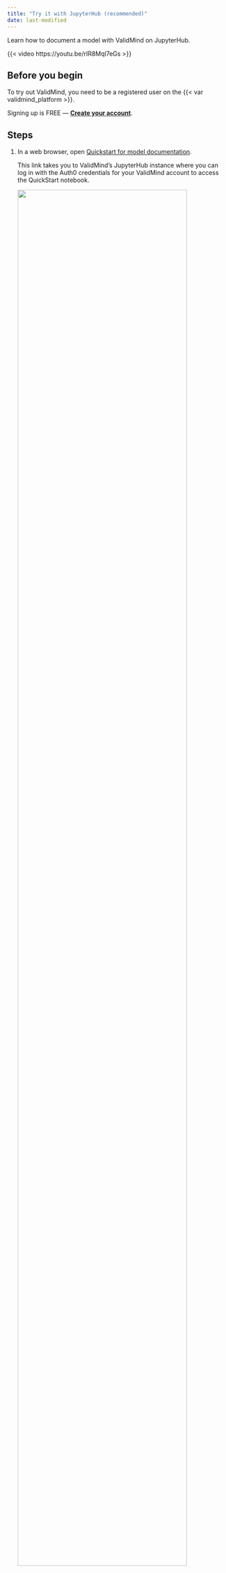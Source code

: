 ```yaml
---
title: "Try it with JupyterHub (recommended)"
date: last-modified
---
```


Learn how to document a model with ValidMind on JupyterHub.

::: {.grid}
::: {.g-col-10}
{{< video https://youtu.be/rIR8Mql7eGs >}}
:::
:::

## Before you begin

To try out ValidMind, you need to be a registered user on the {{< var validmind_platform >}}.

::: {.callout title="Need an account for ValidMind?"}
Signing up is FREE — **[Create your account]({{< var vm_url_us1 >}})**.
:::

## Steps

1. In a web browser, open [Quickstart for model documentation](https://jupyterhub.validmind.ai/hub/user-redirect/lab/tree/quickstart_customer_churn_full_suite.ipynb).

   This link takes you to ValidMind's JupyterHub instance where you can log in with the Auth0 credentials for your ValidMind account to access the QuickStart notebook.

   ![](jupyterhub-dashboard.png){width=90% fig-alt="The QuickStart notebook opened in JupyterHub"}

<!---
1. In a web browser, go to <https://jupyterhub.validmind.ai>.

2. Click **Sign in with Auth0**, enter your ValidMind email address and password credentials, and click **Continue**.

3. In the sidebar, double click the **QuickStart_Customer Churn_full_suite.ipynb** notebook:

--->

2. After the notebook opens, run the first few cells in the notebook:

   - Hover over each cell and click the {{< fa circle-play >}} **icon**; OR
   - Press `Shift + Enter` on Windows or `Cmd + Enter` if you are on a Mac
   
   The notebook will guide you through installing the {{< var validmind_developer >}}, initializing the Python environment, and finally initializing the ValidMind Client Library by connecting to the {{< var validmind_platform >}}.
   
   Near the bottom of the **Initialize ValidMind** section, you should see a message like this:
   
   ```bash
   Connected to ValidMind. Project: Customer Churn Model - Initial Validation (xxxxxxxxxxxxxxxxxxxxxxxxx)
   ```
   
   This message confirms that the {{< var developer >}} works as expected. 

You can now continue running the rest of the cells if you want to see how the demo notebook works or, to save some time, you can move on to the next section to explore the {{< var platform >}}. 

<!--- TO DO Screenshot --->

## What's next

Continue with [Explore sample model documentation](/get-started/platform/explore-sample-model-documentation.qmd) to learn more about using the {{< var risk_platform >}} hands-on.
